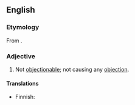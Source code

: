==English==

===Etymology===
From {{af|en|un-|objectionable}}.

===Adjective===
{{en-adj}}

# Not [[objectionable]]; not causing any [[objection]].
#: {{ant|en|objectionable}}

====Translations====
{{trans-top}}
{{trans-mid}}
* Finnish: {{t-needed|fi}}
{{trans-bottom}}
